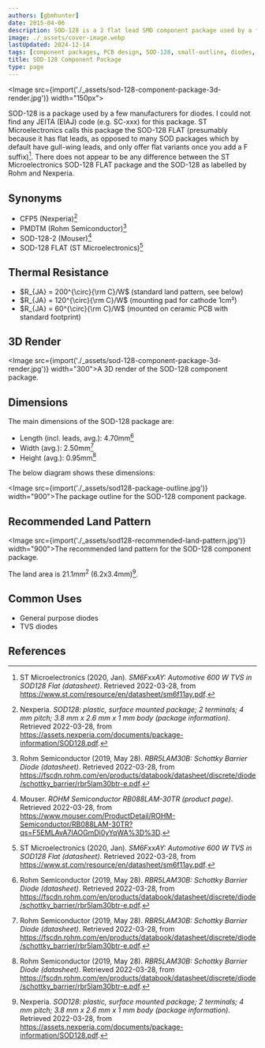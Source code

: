 ```yaml
---
authors: [gbmhunter]
date: 2015-04-06
description: SOD-128 is a 2 flat lead SMD component package used by a few manufacturers for diodes.
image: ./_assets/cover-image.webp
lastUpdated: 2024-12-14
tags: [component packages, PCB design, SOD-128, small-outline, diodes, PMDTM, CFP5, SOD-128 FLAT, Nexperia, Rohm Semiconductor, ST Microelectronics]
title: SOD-128 Component Package
type: page
---
```


<Image src={import('./_assets/sod-128-component-package-3d-render.jpg')} width="150px"></Image>

SOD-128 is a package used by a few manufacturers for diodes. I could not find any JEITA (EIAJ) code (e.g. SC-xxx) for this package. ST Microelectronics calls this package the SOD-128 FLAT (presumably because it has flat leads, as opposed to many SOD packages which by default have gull-wing leads, and only offer flat variants once you add a F suffix)[^bib-st-sm6fxxay-ds]. There does not appear to be any difference between the ST Microelectronics SOD-128 FLAT package and the SOD-128 as labelled by Rohm and Nexperia.

## Synonyms

* CFP5 (Nexperia)[^bib-nexperia-sod-128]
* PMDTM (Rohm Semiconductor)[^bib-rohm-rbr5lam30b-ds]
* SOD-128-2 (Mouser)[^bib-mouser-rb088lam-30tr]
* SOD-128 FLAT (ST Microelectronics)[^bib-st-sm6fxxay-ds]

## Thermal Resistance

* $R_{JA} = 200^{\circ}{\rm C}/W$ (standard land pattern, see below)
* $R_{JA} = 120^{\circ}{\rm C}/W$ (mounting pad for cathode 1cm²)
* $R_{JA} = 60^{\circ}{\rm C}/W$ (mounted on ceramic PCB with standard footprint)

## 3D Render

<Image src={import('./_assets/sod-128-component-package-3d-render.jpg')} width="300">A 3D render of the SOD-128 component package.</Image>

## Dimensions

The main dimensions of the SOD-128 package are:

* Length (incl. leads, avg.): 4.70mm[^bib-rohm-rbr5lam30b-ds]
* Width (avg.): 2.50mm[^bib-rohm-rbr5lam30b-ds]
* Height (avg.): 0.95mm[^bib-rohm-rbr5lam30b-ds]

The below diagram shows these dimensions:

<Image src={import('./_assets/sod128-package-outline.jpg')} width="900">The package outline for the SOD-128 component package.</Image>

## Recommended Land Pattern

<Image src={import('./_assets/sod128-recommended-land-pattern.jpg')} width="900">The recommended land pattern for the SOD-128 component package.</Image>

The land area is $21.1mm^2$ (6.2x3.4mm)[^bib-nexperia-sod-128].

## Common Uses

* General purpose diodes
* TVS diodes

## References

[^bib-nexperia-sod-128]:  Nexperia. _SOD128: plastic, surface mounted package; 2 terminals; 4 mm pitch; 3.8 mm x 2.6 mm x 1 mm body (package information)_. Retrieved 2022-03-28, from https://assets.nexperia.com/documents/package-information/SOD128.pdf.
[^bib-mouser-rb088lam-30tr]:  Mouser. _ROHM Semiconductor RB088LAM-30TR (product page)_. Retrieved 2022-03-28, from https://www.mouser.com/ProductDetail/ROHM-Semiconductor/RB088LAM-30TR?qs=F5EMLAvA7IAOGmDi0yYqWA%3D%3D.
[^bib-rohm-rbr5lam30b-ds]:  Rohm Semiconductor (2019, May 28). _RBR5LAM30B: Schottky Barrier Diode (datasheet)_. Retrieved 2022-03-28, from https://fscdn.rohm.com/en/products/databook/datasheet/discrete/diode/schottky_barrier/rbr5lam30btr-e.pdf.
[^bib-st-sm6fxxay-ds]:  ST Microelectronics (2020, Jan). _SM6FxxAY: Automotive 600 W TVS in SOD128 Flat (datasheet)_. Retrieved 2022-03-28, from https://www.st.com/resource/en/datasheet/sm6f11ay.pdf.
